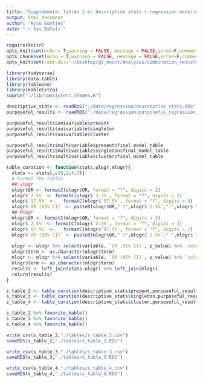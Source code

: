 ```yaml
---
title: "Supplemental Tables 2-4: Descriptive stats + regression modeling for presence, emergence, and spread "
output: html_document
author: "Kyle Gontjes"
date: "`r Sys.Date()`"
---
```


```r
require(knitr)
opts_knit$set(echo = T,warning = FALSE, message = FALSE,error=F,comment=NA) 
opts_chunk$set(echo = T,warning = FALSE, message = FALSE,error=F,comment=NA)
opts_knit$set(root.dir='~/Desktop/gl_mount/Analysis/Combination_resistance/pre-intro-blbli-resistance-ms/')
```

```r
library(tidyverse)
library(data.table)
library(tableone)
library(kableExtra)
source("./lib/consistent_themes.R")
```

```r
descriptive_stats <- readRDS("./data/regression/descriptive_stats.RDS") 
purposeful_results <- readRDS("./data/regression/purposeful_regression_results.RDS")
```


```r
purposeful_results$univariable$present
purposeful_results$univariable$singleton
purposeful_results$univariable$cluster

purposeful_results$multivariable$present$final_model_table
purposeful_results$multivariable$singleton$final_model_table
purposeful_results$multivariable$cluster$final_model_table
```

```r
table_curation <- function(stats,ulogr,mlogr){
  stats <- stats[,c(6,2,4,3)] 
  # Format the tables
  ## ulogr
  ulogr$OR <- formatC(ulogr$OR, format = "f", digits = 2)
  ulogr$`2.5%` <- formatC(ulogr$`2.5%`, format = "f", digits = 2)
  ulogr$`97.5%` <-   formatC(ulogr$`97.5%`, format = "f", digits = 2)
  ulogr$`OR (95% CI)` <- paste0(ulogr$OR," (",ulogr$`2.5%`,"-",ulogr$`97.5%`,")")
  ## Mlogr
  mlogr$OR <- formatC(mlogr$OR, format = "f", digits = 2)
  mlogr$`2.5%` <- formatC(mlogr$`2.5%`, format = "f", digits = 2)
  mlogr$`97.5%` <-   formatC(mlogr$`97.5%`, format = "f", digits = 2)
  mlogr$`OR (95% CI)` <- paste0(mlogr$OR," (",mlogr$`2.5%`,"-",mlogr$`97.5%`,")")
  
  ulogr <- ulogr %>% select(variable, `OR (95% CI)`, p_value) %>% `colnames<-`(c("term","OR (95% CI)","OR p-value"))
  ulogr$term <- as.character(ulogr$term)
  mlogr <- mlogr %>% select(variable, `OR (95% CI)`, p_value) %>% `colnames<-`(c("term","aOR (95% CI)","aOR p-value"))
  mlogr$term <- as.character(mlogr$term)
  results <- left_join(stats,ulogr) %>% left_join(mlogr)
  return(results)
}
```

```r
s_table_2 <- table_curation(descriptive_stats$present,purposeful_results$univariable$present,purposeful_results$multivariable$present$final_model_table)
s_table_3 <- table_curation(descriptive_stats$singleton,purposeful_results$univariable$singleton,purposeful_results$multivariable$singleton$final_model_table)
s_table_4 <- table_curation(descriptive_stats$cluster,purposeful_results$univariable$cluster,purposeful_results$multivariable$cluster$final_model_table)
```

```r
s_table_2 %>% favorite_kable()
s_table_3 %>% favorite_kable()
s_table_4 %>% favorite_kable()
```


```r
write_csv(s_table_2,"./tables/s_table_2.csv")
saveRDS(s_table_2,"./tables/s_table_2.RDS")

write_csv(s_table_3,"./tables/s_table_3.csv")
saveRDS(s_table_3,"./tables/s_table_3.RDS")

write_csv(s_table_4,"./tables/s_table_4.csv")
saveRDS(s_table_4,"./tables/s_table_4.RDS")
```
